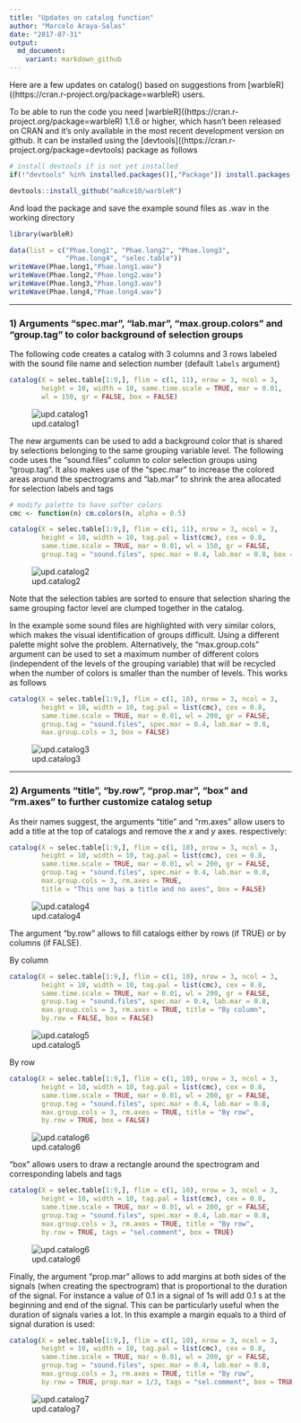 ```yaml
---
title: "Updates on catalog function"
author: "Marcelo Araya-Salas"
date: "2017-07-31"
output: 
  md_document:
    variant: markdown_github
---
```


Here are a few updates on catalog() based on suggestions from [warbleR]((https://cran.r-project.org/package=warbleR) users.

To be able to run the code you need [warbleR]((https://cran.r-project.org/package=warbleR) 1.1.6 or higher, which hasn't been released on CRAN and it's only available in the most recent development version on github. It can be installed using the [devtools]((https://cran.r-project.org/package=devtools) package as follows

```r
# install devtools if is not yet installed
if(!"devtools" %in% installed.packages()[,"Package"]) install.packages("devtools")

devtools::install_github("maRce10/warbleR")

```

And load the package and save the example sound files as .wav in the working directory

```r
 
library(warbleR)

data(list = c("Phae.long1", "Phae.long2", "Phae.long3", 
              "Phae.long4", "selec.table"))
writeWave(Phae.long1,"Phae.long1.wav")
writeWave(Phae.long2,"Phae.long2.wav")
writeWave(Phae.long3,"Phae.long3.wav")
writeWave(Phae.long4,"Phae.long4.wav")

```

---

### 1) Arguments "spec.mar", "lab.mar", "max.group.colors" and "group.tag" to color background of selection groups


The following code creates a catalog with 3 columns and 3 rows labeled with the sound file name and selection number (default `labels` argument)

```r

catalog(X = selec.table[1:9,], flim = c(1, 11), nrow = 3, ncol = 3, 
        height = 10, width = 10, same.time.scale = TRUE, mar = 0.01, 
        wl = 150, gr = FALSE, box = FALSE)

```

![upd.catalog1](img/Updates_Catalog_p1.png)

The new arguments can be used to add a background color that is shared by selections belonging to the same grouping variable level. The following code uses the "sound.files" column to color selection groups using "group.tag". It also makes use of the "spec.mar" to increase the colored areas around the spectrograms and "lab.mar" to shrink the area allocated for selection labels and tags

```r
# modify palette to have softer colors
cmc <- function(n) cm.colors(n, alpha = 0.5)

catalog(X = selec.table[1:9,], flim = c(1, 11), nrow = 3, ncol = 3, 
        height = 10, width = 10, tag.pal = list(cmc), cex = 0.8,
        same.time.scale = TRUE, mar = 0.01, wl = 150, gr = FALSE, 
        group.tag = "sound.files", spec.mar = 0.4, lab.mar = 0.8, box = FALSE)

```

![upd.catalog2](img/Updates_Catalog_p2.png)


Note that the selection tables are sorted to ensure that selection sharing the same grouping factor level are clumped together in the catalog.

In the example some sound files are highlighted with very similar colors, which makes the visual identification of groups difficult. Using a different palette might solve the problem. Alternatively, the "max.group.cols" argument can be used to set a maximum number of different colors (independent of the levels of the grouping variable) that will be recycled when the number of colors is smaller than the number of levels. This works as follows

```r

catalog(X = selec.table[1:9,], flim = c(1, 10), nrow = 3, ncol = 3, 
        height = 10, width = 10, tag.pal = list(cmc), cex = 0.8,
        same.time.scale = TRUE, mar = 0.01, wl = 200, gr = FALSE, 
        group.tag = "sound.files", spec.mar = 0.4, lab.mar = 0.8,
        max.group.cols = 3, box = FALSE)

```

![upd.catalog3](img/Updates_Catalog_p3.png)

---

### 2) Arguments "title", "by.row", "prop.mar", "box" and "rm.axes" to further customize catalog setup


As their names suggest, the arguments "title" and "rm.axes" allow users to add a title at the top of catalogs and remove the *x* and *y* axes. respectively:

```r

catalog(X = selec.table[1:9,], flim = c(1, 10), nrow = 3, ncol = 3, 
        height = 10, width = 10, tag.pal = list(cmc), cex = 0.8,
        same.time.scale = TRUE, mar = 0.01, wl = 200, gr = FALSE, 
        group.tag = "sound.files", spec.mar = 0.4, lab.mar = 0.8,
        max.group.cols = 3, rm.axes = TRUE, 
        title = "This one has a title and no axes", box = FALSE)

```

![upd.catalog4](img/Updates_Catalog_p4.png)


The argument "by.row" allows to fill catalogs either by rows (if TRUE) or by columns (if FALSE).

By column

```r

catalog(X = selec.table[1:9,], flim = c(1, 10), nrow = 3, ncol = 3, 
        height = 10, width = 10, tag.pal = list(cmc), cex = 0.8,
        same.time.scale = TRUE, mar = 0.01, wl = 200, gr = FALSE, 
        group.tag = "sound.files", spec.mar = 0.4, lab.mar = 0.8,
        max.group.cols = 3, rm.axes = TRUE, title = "By column", 
        by.row = FALSE, box = FALSE)

```

![upd.catalog5](img/Updates_Catalog_p5.png)

By row

```r

catalog(X = selec.table[1:9,], flim = c(1, 10), nrow = 3, ncol = 3, 
        height = 10, width = 10, tag.pal = list(cmc), cex = 0.8,
        same.time.scale = TRUE, mar = 0.01, wl = 200, gr = FALSE, 
        group.tag = "sound.files", spec.mar = 0.4, lab.mar = 0.8,
        max.group.cols = 3, rm.axes = TRUE, title = "By row", 
        by.row = TRUE, box = FALSE)

```

![upd.catalog6](img/Updates_Catalog_p6.png)

"box" allows users to draw a rectangle around the spectrogram and corresponding labels and tags

```r

catalog(X = selec.table[1:9,], flim = c(1, 10), nrow = 3, ncol = 3, 
        height = 10, width = 10, tag.pal = list(cmc), cex = 0.8,
        same.time.scale = TRUE, mar = 0.01, wl = 200, gr = FALSE, 
        group.tag = "sound.files", spec.mar = 0.4, lab.mar = 0.8,
        max.group.cols = 3, rm.axes = TRUE, title = "By row", 
        by.row = TRUE, tags = "sel.comment", box = TRUE)

```

![upd.catalog6](img/Updates_Catalog_p7.png)


Finally, the argument "prop.mar" allows to add margins at both sides of the signals (when creating the spectrogram) that is proportional to the duration of the signal. For instance a value of 0.1 in a signal of 1s will add 0.1 s at the beginning and end of the signal. This can be particularly useful when the duration of signals varies a lot. In this example a margin equals to a third of signal duration is used:

```r

catalog(X = selec.table[1:9,], flim = c(1, 10), nrow = 3, ncol = 3, 
        height = 10, width = 10, tag.pal = list(cmc), cex = 0.8,
        same.time.scale = TRUE, mar = 0.01, wl = 200, gr = FALSE, 
        group.tag = "sound.files", spec.mar = 0.4, lab.mar = 0.8,
        max.group.cols = 3, rm.axes = TRUE, title = "By row", 
        by.row = TRUE, prop.mar = 1/3, tags = "sel.comment", box = TRUE)

```

![upd.catalog7](img/Updates_Catalog_p8.png)
